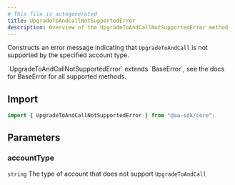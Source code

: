 ```yaml
---
# This file is autogenerated
title: UpgradeToAndCallNotSupportedError
description: Overview of the UpgradeToAndCallNotSupportedError method
---
```


Constructs an error message indicating that `UpgradeToAndCall` is not supported by the specified account type.

<Note>
  `UpgradeToAndCallNotSupportedError` extends `BaseError`, see the docs for
  BaseError for all supported methods.
</Note>

## Import

```ts
import { UpgradeToAndCallNotSupportedError } from "@aa-sdk/core";
```

## Parameters

### accountType

`string`
The type of account that does not support `UpgradeToAndCall`
